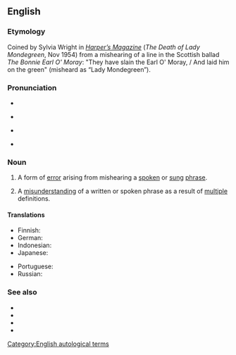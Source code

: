 ==English==
{{was wotd|2006|June|30}}

===Etymology===
Coined by Sylvia Wright in ''[[w:Harper's Magazine|Harper’s Magazine]]'' (''The Death of Lady Mondegreen'', Nov 1954) from a mishearing of a line in the Scottish ballad ''The Bonnie Earl O' Moray'': "They have slain the Earl O' Moray, / And laid him on the green" (misheard as “Lady Mondegreen”).

===Pronunciation===
* {{enPR|mŏnd′əgrēn}}
* {{a|UK}} {{IPA|/ˈmɒndəɡɹiːn/|lang=en}}
* {{a|US}} {{IPA|/ˈmɑndəɡɹiːn/|lang=en}}
* {{audio|en-us-mondegreen.ogg|Audio (US)|lang=en}}

===Noun===
{{examples-right|sense=mishearing|

* “The ants are my friends, blowin’ in the wind.” (“The answer, my friend, is...”) from [[w:Bob Dylan|Bob Dylan's]] “[[w:Blowin'_in_the_Wind|Blowin' In the Wind]].”
* “There's a bathroom on the right” (“There's a bad moon on the rise”) from [[w:Creedence Clearwater Revival|Creedence Clearwater Revival's]] “[[w:Bad_Moon_Rising_(song)|Bad Moon Rising]].”
* “'Scuse me while I kiss this guy” (“'Scuse me while I kiss the sky”) from [[w:Jimi Hendrix|Jimi Hendrix's]] “[[w:Purple_Haze_(song)|Purple Haze]].”
* “Andy walks with me…” (“And He walks with me…”) from the hymn “In The Garden”
* “Our Father, Who art in Heaven, Harold be Thy name…” (“…hallowed be thy name…”) from the [[w:Lord's Prayer|Lord’s Prayer]]}}
{{en-noun}}

# A form of [[error]] arising from mishearing a [[spoken]] or [[sung]] [[phrase]]. {{defdate|from 1954}}
# {{lb|en|rare}} A [[misunderstanding]] of a written or spoken phrase as a result of [[multiple]] definitions.

====Translations====
{{trans-top|mishearing}}
* Finnish: {{t|fi|[[väärin]] [[kuuleminen]]}}
* German: {{t+|de|Verhörer|m}}
* Indonesian: {{t|id|salah dengar}}
* Japanese: {{t|ja|空耳|tr=soramimi|sc=Jpan}}
{{trans-mid}}
* Portuguese: {{t-needed|pt}}
* Russian: {{t+|ru|ослы́шка|f}}
{{trans-bottom}}

===See also===
* {{projectlink|wikipedia}}
* {{l|en|eggcorn}}
* {{l|en|folk etymology}}
* {{l|en|malapropism}}

[[Category:English autological terms]]